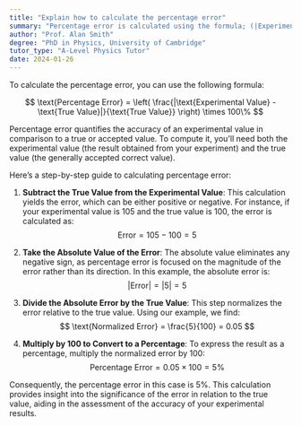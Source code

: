 ```yaml
---
title: "Explain how to calculate the percentage error"
summary: "Percentage error is calculated using the formula; (|Experimental Value - True Value| / True Value) × 100%, which measures the accuracy of an experimental result compared to the true value."
author: "Prof. Alan Smith"
degree: "PhD in Physics, University of Cambridge"
tutor_type: "A-Level Physics Tutor"
date: 2024-01-26
---
```


To calculate the percentage error, you can use the following formula:

$$
\text{Percentage Error} = \left( \frac{|\text{Experimental Value} - \text{True Value}|}{\text{True Value}} \right) \times 100\%
$$

Percentage error quantifies the accuracy of an experimental value in comparison to a true or accepted value. To compute it, you'll need both the experimental value (the result obtained from your experiment) and the true value (the generally accepted correct value).

Here’s a step-by-step guide to calculating percentage error:

1. **Subtract the True Value from the Experimental Value**: This calculation yields the error, which can be either positive or negative. For instance, if your experimental value is $105$ and the true value is $100$, the error is calculated as:
   $$
   \text{Error} = 105 - 100 = 5
   $$

2. **Take the Absolute Value of the Error**: The absolute value eliminates any negative sign, as percentage error is focused on the magnitude of the error rather than its direction. In this example, the absolute error is:
   $$
   |\text{Error}| = |5| = 5
   $$

3. **Divide the Absolute Error by the True Value**: This step normalizes the error relative to the true value. Using our example, we find:
   $$
   \text{Normalized Error} = \frac{5}{100} = 0.05
   $$

4. **Multiply by 100 to Convert to a Percentage**: To express the result as a percentage, multiply the normalized error by $100$:
   $$
   \text{Percentage Error} = 0.05 \times 100 = 5\%
   $$

Consequently, the percentage error in this case is $5\%$. This calculation provides insight into the significance of the error in relation to the true value, aiding in the assessment of the accuracy of your experimental results.
    